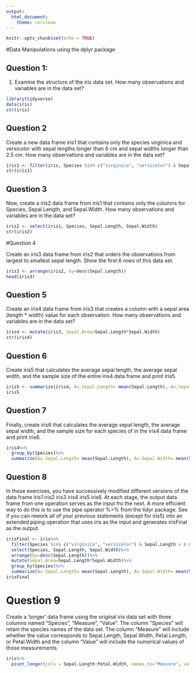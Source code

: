 ```yaml
---
output: 
  html_document: 
    theme: cerulean
---
```


```r
knitr::opts_chunk$set(echo = TRUE)
```

#Data Manipulations using the dplyr package

## Question 1:

1. Examine the structure of the iris data set. How many observations and variables are in the data set?

```r
library(tidyverse)
data(iris)
str(iris)
```

## Question 2

Create a new data frame iris1 that contains only the species virginica and versicolor with sepal lengths longer than 6 cm and sepal widths longer than 2.5 cm. How many observations and variables are in the data set?
```r
iris1 <- filter(iris, Species %in% c("virginica", "versicolor") & Sepal.Length > 6 & Sepal.Width>2.5)
str(iris1)
```

## Question 3

Now, create a iris2 data frame from iris1 that contains only the columns for Species, Sepal.Length, and Sepal.Width. How many observations and variables are in the data set?
```r
iris2 <- select(iris1, Species, Sepal.Length, Sepal.Width)
str(iris2)
```

#Question 4

Create an iris3 data frame from iris2 that orders the observations from largest to smallest sepal length. Show the first 6 rows of this data set.
```r
iris3 <- arrange(iris2, by=desc(Sepal.Length))
head(iris3)
```

## Question 5

Create an iris4 data frame from iris3 that creates a column with a sepal area (length * width) value for each observation. How many observations and variables are in the data set?

```r
iris4 <- mutate(iris3, Sepal.Area=Sepal.Length*Sepal.Width)
str(iris4)
```

## Question 6

Create iris5 that calculates the average sepal length, the average sepal width, and the sample size of the entire iris4 data frame and print iris5.
```r
iris5 <- summarize(iris4, Av.Sepal.Length= mean(Sepal.Length), Av.Sepal.Width= mean(Sepal.Width), Sample.Size= n())
iris5
```

## Question 7 

Finally, create iris6 that calculates the average sepal length, the average sepal width, and the sample size for each species of in the iris4 data frame and print iris6.
```r
iris4%>%
  group_by(Species)%>%
  summarize(Av.Sepal.Length= mean(Sepal.Length), Av.Sepal.Width= mean(Sepal.Width), Sample.Size= n())
```

## Question 8

In these exercises, you have successively modified different versions of the data frame iris1 iris2 iris3 iris4 iris5 iris6. At each stage, the output data frame from one operation serves as the input fro the next. A more efficient way to do this is to use the pipe operator %>% from the tidyr package. See if you can rework all of your previous statements (except for iris5) into an extended piping operation that uses iris as the input and generates irisFinal as the output.

```r
irisFinal <- iris%>%
  filter(Species %in% c("virginica", "versicolor") & Sepal.Length > 6 & Sepal.Width>2.5)%>%
  select(Species, Sepal.Length, Sepal.Width)%>%
  arrange(by=desc(Sepal.Length))%>%
  mutate(Sepal.Area=Sepal.Length*Sepal.Width)%>%
  group_by(Species)%>%
  summarize(Av.Sepal.Length= mean(Sepal.Length), Av.Sepal.Width= mean(Sepal.Width), Sample.Size= n())
irisFinal
```

# Question 9

Create a ‘longer’ data frame using the original iris data set with three columns named “Species”, “Measure”, “Value”. The column “Species” will retain the species names of the data set. The column “Measure” will include whether the value corresponds to Sepal.Length, Sepal.Width, Petal.Length, or Petal.Width and the column “Value” will include the numerical values of those measurements.

```r
iris%>%
  pivot_longer(cols = Sepal.Length:Petal.Width, names_to="Measure", values_to="Value", values_drop_na=T)
```







